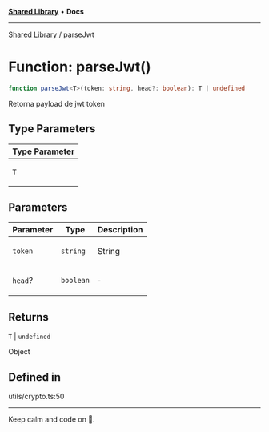 
<Meta title="Libs/Shared/functions/parseJwt" />



[**Shared Library**](/?path=/docs/libs-shared-overview--page) • **Docs**

***

[Shared Library](/?path=/docs/libs-shared-overview--page) / parseJwt

# Function: parseJwt()

```ts
function parseJwt<T>(token: string, head?: boolean): T | undefined
```

Retorna payload de jwt token

## Type Parameters

<table>
<thead>
<tr>
<th>Type Parameter</th>
</tr>
</thead>
<tbody>
<tr>
<td>

`T`

</td>
</tr>
</tbody>
</table>

## Parameters

<table>
<thead>
<tr>
<th>Parameter</th>
<th>Type</th>
<th>Description</th>
</tr>
</thead>
<tbody>
<tr>
<td>

`token`

</td>
<td>

`string`

</td>
<td>

String

</td>
</tr>
<tr>
<td>

`head`?

</td>
<td>

`boolean`

</td>
<td>

&hyphen;

</td>
</tr>
</tbody>
</table>

## Returns

`T` \| `undefined`

Object

## Defined in

utils/crypto.ts:50


***

Keep calm and code on 🤘.